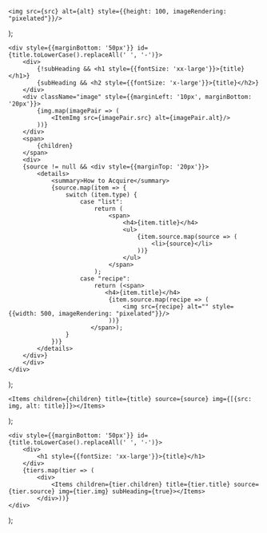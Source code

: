     <img src={src} alt={alt} style={{height: 100, imageRendering: "pixelated"}}/>
);

    <div style={{marginBottom: '50px'}} id={title.toLowerCase().replaceAll(' ', '-')}>
        <div>
            {!subHeading && <h1 style={{fontSize: 'xx-large'}}>{title}</h1>}
            {subHeading && <h2 style={{fontSize: 'x-large'}}>{title}</h2>}
        </div>
        <div className="image" style={{marginLeft: '10px', marginBottom: '20px'}}>
            {img.map(imagePair => (
                <ItemImg src={imagePair.src} alt={imagePair.alt}/>
            ))}
        </div>
        <span>
            {children}
        </span>
        <div>
        {source != null && <div style={{marginTop: '20px'}}>
            <details>
                <summary>How to Acquire</summary>
                {source.map(item => {
                    switch (item.type) {
                        case "list":
                            return (
                                <span>
                                    <h4>{item.title}</h4>
                                    <ul>
                                        {item.source.map(source => (
                                            <li>{source}</li>
                                        ))}
                                    </ul>
                                </span>
                            );
                        case "recipe":
                            return (<span>
                               <h4>{item.title}</h4>
                                {item.source.map(recipe => (
                                    <img src={recipe} alt="" style={{width: 500, imageRendering: "pixelated"}}/>
                                ))}
                           </span>);
                    }
                })}
            </details>
        </div>}
        </div>
    </div>
);

    <Items children={children} title={title} source={source} img={[{src: img, alt: title}]}></Items>
);

    <div style={{marginBottom: '50px'}} id={title.toLowerCase().replaceAll(' ', '-')}>
        <div>
            <h1 style={{fontSize: 'xx-large'}}>{title}</h1>
        </div>
        {tiers.map(tier => (
            <div>
                <Items children={tier.children} title={tier.title} source={tier.source} img={tier.img} subHeading={true}></Items>
            </div>))}
    </div>
);
